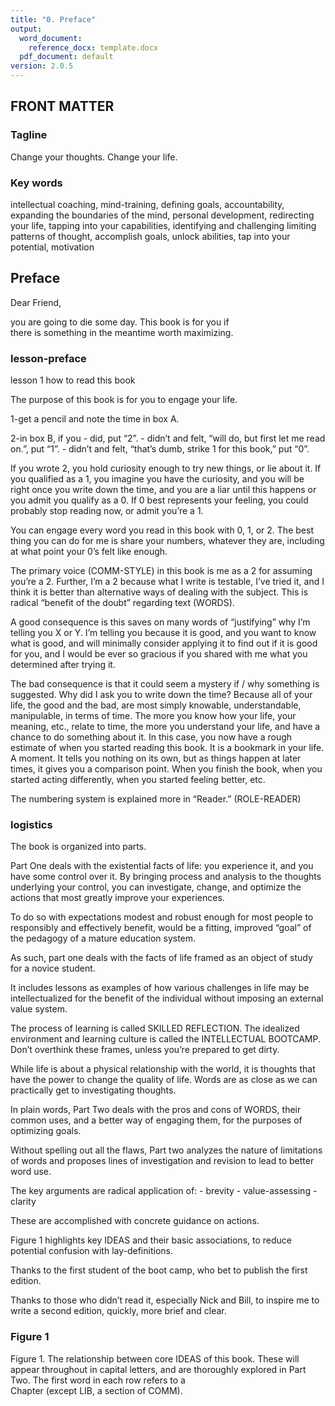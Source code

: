 ---  
title: "0. Preface"
output:
  word_document:
    reference_docx: template.docx
  pdf_document: default
version: 2.0.5
---  
  
## FRONT MATTER  

### Tagline  
Change your thoughts. Change your life.  

### Key words  
intellectual coaching, 
mind-training, 
defining goals, 
accountability, 
expanding the boundaries of the mind, 
personal development, 
redirecting your life, 
tapping into your capabilities, 
identifying and challenging limiting patterns of thought, accomplish goals, 
unlock abilities, 
tap into your potential, 
motivation  
  
## Preface  
  
Dear Friend,  

you are going to die some day.
This book is for you if  
there is something in the meantime
worth maximizing.  

### lesson-preface
lesson 1
how to read this book

The purpose of this book is for you to engage your life.

1-get a pencil and note the time in box A.

2-in box B, if you 
- did, put "2".
- didn't and felt, "will do, but first let me read on.", put "1".
- didn't and felt, "that's dumb, strike 1 for this book," put "0".

If you wrote 2, you hold curiosity enough to try new things,
or lie about it.
If you qualified as a 1, you imagine you have the curiosity, and
you will be right once you write down the time,
and you are a liar until this happens or you admit you qualify as a 0.
If 0 best represents your feeling, you could probably stop reading now, or admit you're a 1.

You can engage every word you read in this book with 0, 1, or 2.
The best thing you can do for me is share your numbers, whatever they are, including at what point your 0's felt like enough. 

The primary voice (COMM-STYLE) in this book is me as a 2 for assuming you're a 2. Further, I'm a 2 because what I write is testable, I've tried it, and I think it is better than alternative ways of dealing with the subject. This is radical "benefit of the doubt" regarding text (WORDS). 

A good consequence is this saves on many words of "justifying" why I'm telling you X or Y. I'm telling you because it is good, and you want to know what is good, and will minimally consider applying it to find out if it is good for you, and I would be ever so gracious if you shared with me what you determined after trying it.

The bad consequence is that it could seem a mystery if / why something is suggested. 
Why did I ask you to write down the time?
Because all of your life, the good and the bad, 
are most simply knowable, understandable, manipulable, in terms of time. 
The more you know how your life, your meaning, etc., 
relate to time, the more you understand your life, 
and have a chance to do something about it.
In this case, you now have 
a rough estimate of when you started reading this book.
It is a bookmark in your life. A moment.
It tells you nothing on its own,
but as things happen at later times,
it gives you a comparison point.
When you finish the book, when you started acting differently, when you started feeling better, etc.

The numbering system is explained more in "Reader." (ROLE-READER)


### logistics
The book is organized into 
parts. 

Part One 
deals with the existential facts of life:
you experience it, and you have some control over it.
By bringing process and analysis to the thoughts
underlying your control,
you can investigate, change, and optimize 
the actions that most greatly improve your experiences.

To do so 
with expectations modest and robust enough
for most people to
responsibly and effectively benefit,
would be a fitting, improved "goal"
of the pedagogy of 
a mature education system.

As such,
part one deals with the facts of life
framed as an object of study
for a novice student.

It includes lessons
as examples
of how various challenges in life
may be intellectualized
for the benefit of the individual
without imposing an external value system.

The process of learning is called
SKILLED REFLECTION.
The idealized environment and learning culture
is called
the INTELLECTUAL BOOTCAMP.
Don't overthink these frames,
unless you're prepared to get dirty.

While life is about a physical relationship
with the world,
it is thoughts that have the power to change
the quality of life.
Words are as close as we can practically get
to investigating thoughts.

In plain words, Part Two deals with
the pros and cons of WORDS,
their common uses,
and a better way of engaging them,
for the purposes of
optimizing goals.

Without spelling out all the flaws,
Part two analyzes
the nature of limitations of words
and proposes lines of investigation
and revision to lead to better word use.

The key arguments are radical application of:
- brevity
- value-assessing
- clarity 

These are accomplished with concrete guidance on actions.

Figure 1 highlights key IDEAS and 
their basic associations,
to reduce potential confusion with lay-definitions.

Thanks to
the first student of the boot camp, 
who bet to publish the first edition.  

Thanks to those who didn't read it,
especially Nick and Bill,
to inspire me to write a second edition,
quickly, more brief and clear.

### Figure 1  
  
Figure 1. 
The relationship between core IDEAS of this book. 
These will appear throughout in capital letters, and 
are thoroughly explored in Part Two. 
The first word in each row refers to a  
Chapter (except LIB, a section of COMM).  
  



